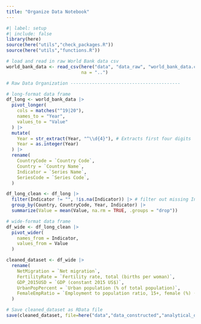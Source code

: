 ```yaml
---
title: "Organize Data Notebook"
---
```


```r
#| label: setup
#| include: false
library(here)
source(here("utils","check_packages.R"))
source(here("utils","functions.R"))
```

```r
# load and read in raw World Bank data csv
world_bank_data <- read_csv(here("data", "data_raw", "world_bank_data.csv"),
                            na = "..")
```

```r
# Raw Data Organization -----------------------------------------

# long-format data frame
df_long <- world_bank_data |>
  pivot_longer(
    cols = matches("^19|20"),
    names_to = "Year",
    values_to = "Value"
  ) |>
  mutate(
    Year = str_extract(Year, "^\\d{4}"), # Extracts first four digits
    Year = as.integer(Year)
  ) |>
  rename(
    CountryCode = `Country Code`,
    Country = `Country Name`,
    Indicator = `Series Name`,
    SeriesCode = `Series Code`,
  )

df_long_clean <- df_long |>
  filter(Indicator != "", !is.na(Indicator)) |> # filter out missing Indicator rows
  group_by(Country, CountryCode, Year, Indicator) |>
  summarize(Value = mean(Value, na.rm = TRUE, .groups = "drop"))

# wide-format data frame 
df_wide <- df_long_clean |>
  pivot_wider(
    names_from = Indicator,
    values_from = Value
  )

cleaned_dataset <- df_wide |>
  rename(
    NetMigration = `Net migration`,
    FertilityRate = `Fertility rate, total (births per woman)`,
    GDP_2015USD = `GDP (constant 2015 US$)`,
    UrbanPopPercent = `Urban population (% of total population)`,
    FemaleEmpRatio = `Employment to population ratio, 15+, female (%) (modeled ILO estimate)`
  )
```

```r
# Save cleaned_dataset as RData file
save(cleaned_dataset, file=here("data","data_constructed","analytical_data.RData"))
```